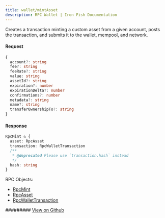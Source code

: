 ```yaml
---
title: wallet/mintAsset
description: RPC Wallet | Iron Fish Documentation
---
```


Creates a transaction minting a custom asset from a given account, posts the transaction, and submits it to the wallet, mempool, and network.

#### Request

```ts
{
  account?: string
  fee?: string
  feeRate?: string
  value: string
  assetId?: string
  expiration?: number
  expirationDelta?: number
  confirmations?: number
  metadata?: string
  name?: string
  transferOwnershipTo?: string
}
```

#### Response

```ts
RpcMint & {
  asset: RpcAsset
  transaction: RpcWalletTransaction
  /**
   * @deprecated Please use `transaction.hash` instead
   */
  hash: string
}
```

RPC Objects: 
- [RpcMint](/developers/documentation/rpc/objects/rpcMint)
- [RpcAsset](/developers/documentation/rpc/objects/rpcAsset)
- [RpcWalletTransaction](/developers/documentation/rpc/objects/rpcWalletTransaction)

######### [View on Github](https://github.com/iron-fish/ironfish/blob/master/ironfish/src/rpc/routes/wallet/mintAsset.ts)
